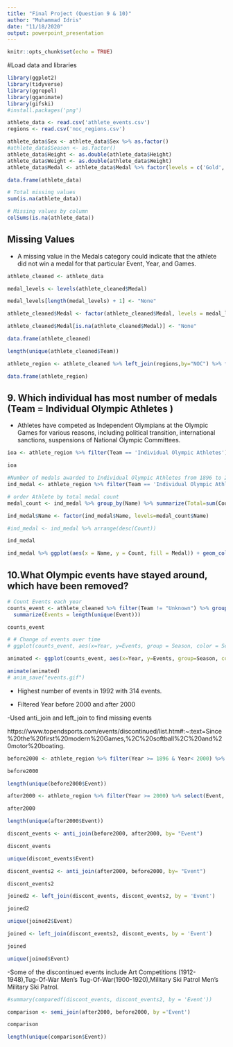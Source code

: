 ```yaml
---
title: "Final Project (Question 9 & 10)"
author: "Muhammad Idris"
date: "11/18/2020"
output: powerpoint_presentation
---
```


```r
knitr::opts_chunk$set(echo = TRUE)
```

#Load data and libraries
```r
library(ggplot2)
library(tidyverse)
library(ggrepel)
library(gganimate)
library(gifski)
#install.packages('png')
```

```r
athlete_data <- read.csv('athlete_events.csv')
regions <- read.csv('noc_regions.csv')
```

```r
athlete_data$Sex <- athlete_data$Sex %>% as.factor()
#athlete_data$Season <- as.factor()
athlete_data$Height <- as.double(athlete_data$Height)
athlete_data$Weight <- as.double(athlete_data$Weight)
athlete_data$Medal <- athlete_data$Medal %>% factor(levels = c('Gold','Silver','Bronze'))
```

```r
data.frame(athlete_data)
```  

```r
# Total missing values
sum(is.na(athlete_data))

# Missing values by column
colSums(is.na(athlete_data))
```

## Missing Values

- A missing value in the Medals category could indicate that the athlete did not win a medal for that particular Event, Year, and Games.


```r
athlete_cleaned <- athlete_data

medal_levels <- levels(athlete_cleaned$Medal)

medal_levels[length(medal_levels) + 1] <- "None"

athlete_cleaned$Medal <- factor(athlete_cleaned$Medal, levels = medal_levels)

athlete_cleaned$Medal[is.na(athlete_cleaned$Medal)] <- "None"

data.frame(athlete_cleaned)

```



```r
length(unique(athlete_cleaned$Team))
``` 


```r
athlete_region <- athlete_cleaned %>% left_join(regions,by="NOC") %>% filter(!is.na(region)) 

data.frame(athlete_region)
```


## 9. Which individual has most number of medals (Team = Individual Olympic Athletes )

- Athletes have competed as Independent Olympians at the Olympic Games for various reasons, including political transition, international sanctions, suspensions of National Olympic Committees.

```r
ioa <- athlete_region %>% filter(Team == 'Individual Olympic Athletes') 

ioa
```



```r
#Number of medals awarded to Individual Olympic Athletes from 1896 to 2016
ind_medal <- athlete_region %>% filter(Team == 'Individual Olympic Athletes', Medal != 'None') %>% group_by(Name, Sport, Medal) %>% summarize(Count=length(Medal)) 

# order Athlete by total medal count
medal_count <- ind_medal %>% group_by(Name) %>% summarize(Total=sum(Count)) %>% arrange(Total) %>% select(Name)

ind_medal$Name <- factor(ind_medal$Name, levels=medal_count$Name)

#ind_medal <- ind_medal %>% arrange(desc(Count))

ind_medal
```  

```r
ind_medal %>% ggplot(aes(x = Name, y = Count, fill = Medal)) + geom_col() + xlab('Athlete') + ylab('Count') + coord_flip() + ggtitle('Individual Olympic Athletes Medal Count') + theme(plot.title = element_text(hjust = 0.5)) 
```  

## 10.What Olympic events have stayed around, which have been removed?

```r
# Count Events each year
counts_event <- athlete_cleaned %>% filter(Team != "Unknown") %>% group_by(Year,Season) %>%
  summarize(Events = length(unique(Event)))

counts_event
```

```r
# # Change of events over time
# ggplot(counts_event, aes(x=Year, y=Events, group = Season, color = Season)) + geom_point(size=1) + geom_line() + xlab("Olympic Events from 1896 to 2016")

animated <- ggplot(counts_event, aes(x=Year, y=Events, group=Season, color=Season)) + geom_point(size=2) + geom_line()  + transition_reveal(Year) + labs(title = "Olympic Events from 1896 to 2016") + theme(plot.title = element_text(hjust = 0.5))

animate(animated)
# anim_save("events.gif")
```  

- Highest number of events in 1992 with 314 events. 

- Filtered Year before 2000 and after 2000

-Used anti_join and left_join to find missing events 

https://www.topendsports.com/events/discontinued/list.htm#:~:text=Since%20the%20first%20modern%20Games,%2C%20softball%2C%20and%20motor%20boating.

```r
before2000 <- athlete_region %>% filter(Year >= 1896 & Year< 2000) %>% select(Event, Year)

before2000 
```
```r
length(unique(before2000$Event))
```



```r
after2000 <- athlete_region %>% filter(Year >= 2000) %>% select(Event, Year) 

after2000
```  

```r
length(unique(after2000$Event))
```



```r
discont_events <- anti_join(before2000, after2000, by= "Event")

discont_events

```
```r
unique(discont_events$Event)
```  

```r
discont_events2 <- anti_join(after2000, before2000, by= "Event")

discont_events2
```  

```r
joined2 <- left_join(discont_events, discont_events2, by = 'Event')

joined2

unique(joined2$Event)
```   
```r
joined <- left_join(discont_events2, discont_events, by = 'Event')

joined

unique(joined$Event)
```


-Some of the discontinued events include Art Competitions (1912-1948),Tug-Of-War Men's Tug-Of-War(1900-1920),Military Ski Patrol Men's Military Ski Patrol.

```r

#summary(comparedf(discont_events, discont_events2, by = 'Event'))

comparison <- semi_join(after2000, before2000, by ='Event')

comparison

length(unique(comparison$Event))
```



